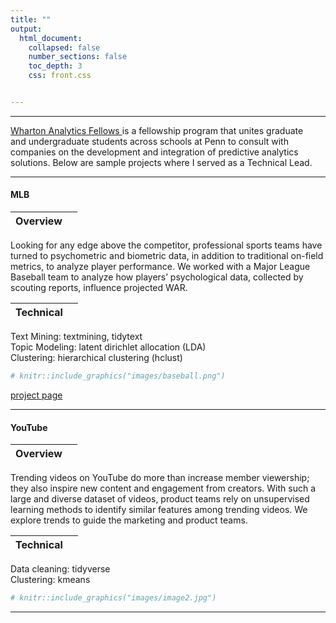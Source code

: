 ```yaml
---
title: ""
output: 
  html_document:
    collapsed: false
    number_sections: false
    toc_depth: 3
    css: front.css


---
```

---

<p><a href = "https://wca.wharton.upenn.edu/students/analytics-fellows/" target = "_blank"> Wharton Analytics Fellows </a>is a fellowship program that unites graduate </br> and undergraduate students across schools at Penn to consult with </br>companies on the development and integration  of predictive analytics</br> solutions. Below are sample projects where I served as a Technical Lead. </p>
---

#### MLB

<div class="row">
<div class="col-sm-6">

|Overview |  |
|:--------|-------:|

Looking for any edge above the competitor, professional sports teams have turned to psychometric and biometric data, in addition to traditional on-field metrics, to analyze player performance. We worked with a Major League Baseball team to analyze how players' psychological data, collected by scouting reports, influence projected WAR.

|Technical |  |
|:--------|-------:|
Text Mining: textmining, tidytext </br>
Topic Modeling: latent dirichlet allocation (LDA) </br>
Clustering: hierarchical clustering (hclust)

</div>
<div class="col-sm-6">
```r
# knitr::include_graphics("images/baseball.png")
```
</div>
</div>

<div class="row">
<div class="col-sm-6">

<p3> [project page](https://katjanewilson.github.io/WhartonAnalytics-MLB/) </p>

  <a href="https://github.com/katjanewilson/WhartonAnalytics-MLB" target = "_blank"><i class="fa fa-github" aria-hidden="true"></i></a>
</div>
<div class="col-sm-6">
</div>
</div>

---

#### YouTube


<div class="row">
<div class="col-sm-6">

|Overview |  |
|:--------|-------:|

Trending videos on YouTube do more than increase member viewership; they also inspire new content and engagement from creators. With such a large and diverse dataset of videos, product teams rely on unsupervised learning methods to identify similar features among trending videos. We explore trends to guide the marketing and product teams.

|Technical |  |
|:--------|-------:|
Data cleaning: tidyverse </br>
Clustering: kmeans

</div>
<div class="col-sm-6">
```r
# knitr::include_graphics("images/image2.jpg")
```
</div>
</div>

<div class="row">
<div class="col-sm-6">
</div>
<div class="col-sm-6">
</div>
</div>

---